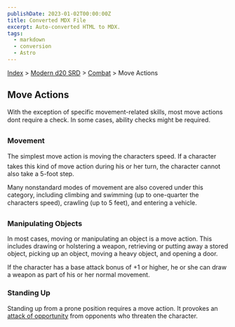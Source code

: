 ```yaml
---
publishDate: 2023-01-02T00:00:00Z
title: Converted MDX File
excerpt: Auto-converted HTML to MDX.
tags:
  - markdown
  - conversion
  - Astro
---
```






[Index](-index) > [Modern d20 SRD](modern-d20-srd-index) > [Combat](modern-d20-srd-combat-index) > Move Actions




## Move Actions


With the exception of specific movement-related skills, most move actions dont require a check. In some cases, ability checks might be required.


### Movement


The simplest move action is moving the characters speed. If a character takes this kind of move action during his or her turn, the character cannot also take a 5-foot step.


Many nonstandard modes of movement are also covered under this category, including climbing and swimming (up to one-quarter the characters speed), crawling (up to 5 feet), and entering a vehicle.


### Manipulating Objects


In most cases, moving or manipulating an object is a move action. This includes drawing or holstering a weapon, retrieving or putting away a stored object, picking up an object, moving a heavy object, and opening a door.


If the character has a base attack bonus of +1 or higher, he or she can draw a weapon as part of his or her normal movement.


### Standing Up


Standing up from a prone position requires a move action. It provokes an [attack
  of opportunity](modern-d20-srd-combat-attacks-of-opportunity) from opponents who threaten the character.



